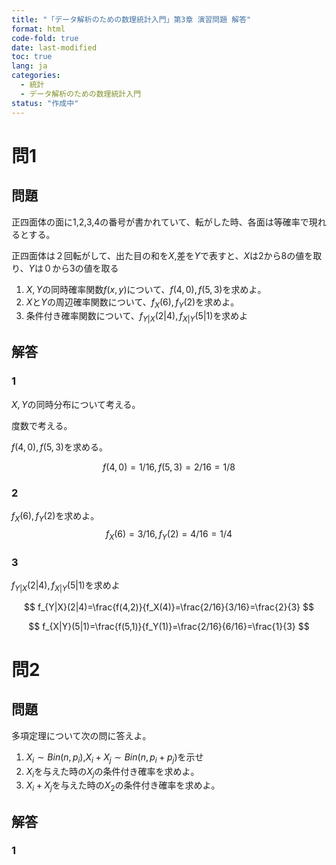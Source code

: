 ```yaml
---
title: "「データ解析のための数理統計入門」第3章 演習問題 解答"
format: html
code-fold: true
date: last-modified
toc: true
lang: ja
categories:
  - 統計
  - データ解析のための数理統計入門
status: "作成中"
---
```


# 問1

## 問題
正四面体の面に1,2,3,4の番号が書かれていて、転がした時、各面は等確率で現れるとする。

正四面体は２回転がして、出た目の和を$X$,差を$Y$で表すと、$X$は2から8の値を取り、$Y$は０から3の値を取る

1. $X,Y$の同時確率関数$f(x,y)$について、$f(4,0),f(5,3)$を求めよ。
2. $X$と$Y$の周辺確率関数について、$f_X(6),f_Y(2)$を求めよ。
3. 条件付き確率関数について、$f_{Y|X}(2|4),f_{X|Y}(5|1)$を求めよ

## 解答

### 1



::: {#tbl-panel layout-ncol=2}

\begin{array}{c|cccc|c}
1回目/2回目  & 1 & 2 & 3 & 4 \\ \hline
1 & 2 & 3 & 4 & 5  \\
2 & 3 & 4 & 5 & 6 \\
3 & 4 & 5 & 6 & 7 \\
4 & 5 & 6 & 7 & 8 \\ \hline
\end{array}


\begin{array}{c|cccc|c}
1回目/2回目  & 1 & 2 & 3 & 4 \\ \hline
1 & 0 & 1 & 2 & 3  \\
2 & 1 & 0 & 1 & 2 \\
3 & 2 & 1 & 0 & 1 \\
4 & 3 & 2 & 1 & 0 \\ \hline
\end{array}

:::


::: {.extra-space2}

:::

$X,Y$の同時分布について考える。

\begin{array}{c|cccc|c}
1回目/2回目  & 1 & 2 & 3 & 4 \\ \hline
1 & (2,0) & (3,1) & (4,2) & (5,3)  \\
2 & (3,1) & (4,0) & (5,1) & (6,2)  \\
3 & (4,2) & (5,1) & (6,0) & (7,1)  \\
4 & (5,3) & (6,2) & (7,1) & (8,0)  \\ \hline
\end{array}

度数で考える。

\begin{array}{c|ccccccc|c}
Y/X  & 2 & 3 & 4 & 5  & 6 & 7 & 8 & 合計\\ \hline
0 & 1 & 0 & 1& 0&1  & 0&1 & 4 \\
1 & 0 & 2 & 0& 2&0  & 2&0 & 6 \\
2 & 0 & 0 & 2& 0&2  & 0&0 & 4\\
3 & 0 & 0 & 0& 2&0  & 0&0 & 2\\ \hline
合計 & 1 & 2 & 3& 4&3  & 2&1 & 16
\end{array}


$f(4,0),f(5,3)$を求める。

$$
f(4,0)=1/16,f(5,3)=2/16=1/8
$$

### 2

$f_X(6),f_Y(2)$を求めよ。
$$
f_X(6)=3/16,f_Y(2)=4/16=1/4
$$

### 3

$f_{Y|X}(2|4),f_{X|Y}(5|1)$を求めよ

$$
f_{Y|X}(2|4)=\frac{f(4,2)}{f_X(4)}=\frac{2/16}{3/16}=\frac{2}{3}
$$

$$
f_{X|Y}(5|1)=\frac{f(5,1)}{f_Y(1)}=\frac{2/16}{6/16}=\frac{1}{3}
$$


# 問2

## 問題
多項定理について次の問に答えよ。

1. $X_i \sim Bin(n,p_i)$,$X_i+X_j \sim Bin(n,p_i+p_j)$を示せ
2. $X_i$を与えた時の$X_j$の条件付き確率を求めよ。
3. $X_i+X_j$を与えた時の$X_2$の条件付き確率を求めよ。

## 解答

### 1
